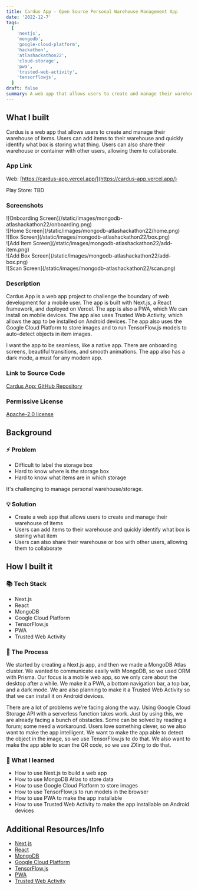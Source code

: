 ```yaml
---
title: Cardus App - Open Source Personal Warehouse Management App
date: '2022-12-7'
tags:
  [
    'nextjs',
    'mongodb',
    'google-cloud-platform',
    'hackathon',
    'atlashackathon22',
    'cloud-storage',
    'pwa',
    'trusted-web-activity',
    'tensorflowjs',
  ]
draft: false
summary: A web app that allows users to create and manage their warehouse of items.
---
```


## What I built

Cardus is a web app that allows users to create and manage their warehouse of items. Users can add items to their warehouse and quickly identify what box is storing what thing. Users can also share their warehouse or container with other users, allowing them to collaborate.

### App Link

Web: [https://cardus-app.vercel.app/](https://cardus-app.vercel.app/)

Play Store: TBD

### Screenshots

<div className="flex flex-wrap -mx-2 overflow-hidden xl:-mx-2">
  <div className="my-1 px-2 w-1/2 overflow-hidden xl:my-1 xl:px-2 xl:w-1/2">
    ![Onboarding Screen](/static/images/mongodb-atlashackathon22/onboarding.png)
  </div>
  <div className="my-1 px-2 w-1/2 overflow-hidden xl:my-1 xl:px-2 xl:w-1/2">
    ![Home Screen](/static/images/mongodb-atlashackathon22/home.png)
  </div>
  <div className="my-1 px-2 w-1/2 overflow-hidden xl:my-1 xl:px-2 xl:w-1/2">
    ![Box Screen](/static/images/mongodb-atlashackathon22/box.png)
  </div>
  <div className="my-1 px-2 w-1/2 overflow-hidden xl:my-1 xl:px-2 xl:w-1/2">
    ![Add Item Screen](/static/images/mongodb-atlashackathon22/add-item.png)
  </div>
  <div className="my-1 px-2 w-1/2 overflow-hidden xl:my-1 xl:px-2 xl:w-1/2">
    ![Add Box Screen](/static/images/mongodb-atlashackathon22/add-box.png)
  </div>
  <div className="my-1 px-2 w-1/2 overflow-hidden xl:my-1 xl:px-2 xl:w-1/2">
    ![Scan Screen](/static/images/mongodb-atlashackathon22/scan.png)
  </div>
</div>

### Description

Cardus App is a web app project to challenge the boundary of web development for a mobile user. The app is built with Next.js, a React framework, and deployed on Vercel. The app is also a PWA, which We can install on mobile devices. The app also uses Trusted Web Activity, which allows the app to be installed on Android devices. The app also uses the Google Cloud Platform to store images and to run TensorFlow.js models to auto-detect objects in item images.

I want the app to be seamless, like a native app. There are onboarding screens, beautiful transitions, and smooth animations. The app also has a dark mode, a must for any modern app.

### Link to Source Code

[Cardus App: GitHub Repository](https://github.com/ImBIOS/cardus-app)

### Permissive License

[Apache-2.0 license](https://github.com/ImBIOS/cardus-app/blob/master/LICENSE)

## Background

### ⚡ Problem

- Difficult to label the storage box
- Hard to know where is the storage box
- Hard to know what items are in which storage

It's challenging to manage personal warehouse/storage.

### 💡 Solution

- Create a web app that allows users to create and manage their warehouse of items
- Users can add items to their warehouse and quickly identify what box is storing what item
- Users can also share their warehouse or box with other users, allowing them to collaborate

## How I built it

### 📚 Tech Stack

- Next.js
- React
- MongoDB
- Google Cloud Platform
- TensorFlow.js
- PWA
- Trusted Web Activity

### 📖 The Process

We started by creating a Next.js app, and then we made a MongoDB Atlas cluster. We wanted to communicate easily with MongoDB, so we used ORM with Prisma. Our focus is a mobile web app, so we only care about the desktop after a while. We make it a PWA, a bottom navigation bar, a top bar, and a dark mode. We are also planning to make it a Trusted Web Activity so that we can install it on Android devices.

There are a lot of problems we're facing along the way. Using Google Cloud Storage API with a serverless function takes work. Just by using this, we are already facing a bunch of obstacles. Some can be solved by reading a forum; some need a workaround. Users love something clever, so we also want to make the app intelligent. We want to make the app able to detect the object in the image, so we use TensorFlow.js to do that. We also want to make the app able to scan the QR code, so we use ZXing to do that.

### 📝 What I learned

- How to use Next.js to build a web app
- How to use MongoDB Atlas to store data
- How to use Google Cloud Platform to store images
- How to use TensorFlow.js to run models in the browser
- How to use PWA to make the app installable
- How to use Trusted Web Activity to make the app installable on Android devices

## Additional Resources/Info

- [Next.js](https://nextjs.org/)
- [React](https://reactjs.org/)
- [MongoDB](https://www.mongodb.com/)
- [Google Cloud Platform](https://cloud.google.com/)
- [TensorFlow.js](https://www.tensorflow.org/js)
- [PWA](https://web.dev/progressive-web-apps/)
- [Trusted Web Activity](https://developers.google.com/web/android/trusted-web-activity)
